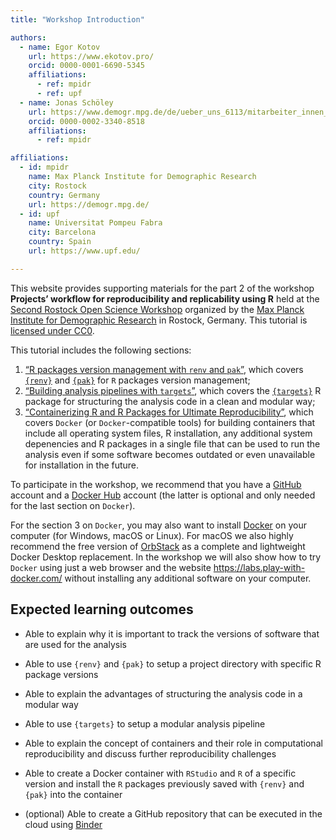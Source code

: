 ```yaml
---
title: "Workshop Introduction"

authors:
  - name: Egor Kotov
    url: https://www.ekotov.pro/
    orcid: 0000-0001-6690-5345
    affiliations:
      - ref: mpidr
      - ref: upf
  - name: Jonas Schöley
    url: https://www.demogr.mpg.de/de/ueber_uns_6113/mitarbeiter_innen_1899/jonas_schoeley_2341/
    orcid: 0000-0002-3340-8518
    affiliations:
      - ref: mpidr

affiliations:
  - id: mpidr
    name: Max Planck Institute for Demographic Research
    city: Rostock
    country: Germany
    url: https://demogr.mpg.de/
  - id: upf
    name: Universitat Pompeu Fabra
    city: Barcelona
    country: Spain
    url: https://www.upf.edu/

---
```


This website provides supporting materials for the part 2 of the workshop **Projects’ workflow for reproducibility and replicability using R** held at the [Second Rostock Open Science Workshop](https://www.demogr.mpg.de/en/news_events_6123/calendar_1921/second_rostock_open_science_workshop_13282){target="_blank"} organized by the [Max Planck Institute for Demographic Research](https://demogr.mpg.de/){target="_blank"} in Rostock, Germany. This tutorial is [licensed under CC0](license.qmd).

This tutorial includes the following sections:

1. ["R packages version management with `renv` and `pak`"](1-r-packages.qmd), which covers [`{renv}`](https://rstudio.github.io/renv/){target="_blank"} and [`{pak}`](https://pak.r-lib.org/){target="_blank"} for `R` packages version management;
2. ["Building analysis pipelines with `targets`"](2-analysis-pipeline.qmd), which covers the [`{targets}`](https://docs.ropensci.org/targets/){target="_blank"} R package for structuring the analysis code in a clean and modular way;
3. ["Containerizing R and R Packages for Ultimate Reproducibility"](3-containers.qmd), which covers `Docker` (or `Docker`-compatible tools) for building containers that include all operating system files, R installation, any additional system depenencies and R packages in a single file that can be used to run the analysis even if some software becomes outdated or even unavailable for installation in the future.

To participate in the workshop, we recommend that you have a [GitHub](https://github.com/){target="_blank"} account and a [Docker Hub](https://hub.docker.com/){target="_blank"} account (the latter is optional and only needed for the last section on `Docker`).

For the section 3 on `Docker`, you may also want to install [Docker](https://docs.docker.com/get-docker/){target="_blank"} on your computer (for Windows, macOS or Linux). For macOS we also highly recommend the free version of [OrbStack](https://orbstack.dev/download){target="_blank"} as a complete and lightweight Docker Desktop replacement. In the workshop we will also show how to try `Docker` using just a web browser and the website [https://labs.play-with-docker.com/](https://labs.play-with-docker.com/){target="_blank"} without installing any additional software on your computer.

## Expected learning outcomes

- Able to explain why it is important to track the versions of software that are used for the analysis

- Able to use `{renv}` and `{pak}` to setup a project directory with specific R package versions

- Able to explain the advantages of structuring the analysis code in a modular way

- Able to use `{targets}` to setup a modular analysis pipeline

- Able to explain the concept of containers and their role in computational reproducibility and discuss further reproducibility challenges

- Able to create a Docker container with `RStudio` and `R` of a specific version and install the `R` packages previously saved with `{renv}` and `{pak}` into the container

- (optional) Able to create a GitHub repository that can be executed in the cloud using [Binder](https://mybinder.org/){target="_blank"}
